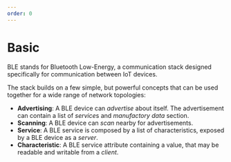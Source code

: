 ```yaml
---
order: 0
---
```


# Basic

BLE stands for Bluetooth Low-Energy, a communication stack designed specifically for communication between IoT devices.

The stack builds on a few simple, but powerful concepts that can be used together for a wide range of network topologies:

  * **Advertising**: A BLE device can *advertise* about itself. The advertisement can contain a list of *service*s and *manufactory data* section.
  * **Scanning**: A BLE device can *scan* nearby for advertisements.
  * **Service**: A BLE service is composed by a list of characteristics, exposed by a BLE device as a *server*.
  * **Characteristic**: A BLE service attribute containing a value, that may be readable and writable from a *client*.
